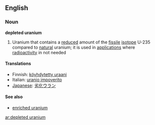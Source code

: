 ==English==
===Noun===
{{wikipedia}}
'''depleted uranium'''
# Uranium that contains a [[reduced]] amount of the [[fissile]] [[isotope]] U-235 compared to [[natural]] uranium; it is used in [[application]]s where [[radioactivity]] in not needed

====Translations====
*Finnish: [[köyhdytetty uraani]]
*Italian: [[uranio impoverito]] {{m}}
*[[Japanese]]: [[劣化ウラン]]

====See also====
*[[enriched uranium]]

[[ar:depleted uranium]]
